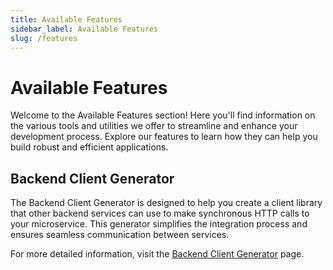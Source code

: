 ```yaml
---
title: Available Features
sidebar_label: Available Features
slug: /features
---
```


# Available Features

Welcome to the Available Features section! Here you'll find information on the various tools and utilities we offer to streamline and enhance your development process. Explore our features to learn how they can help you build robust and efficient applications.

## Backend Client Generator

The Backend Client Generator is designed to help you create a client library that other backend services can use to make synchronous HTTP calls to your microservice. This generator simplifies the integration process and ensures seamless communication between services.

For more detailed information, visit the [Backend Client Generator](/features/code-generators/backend-client-generator) page.
